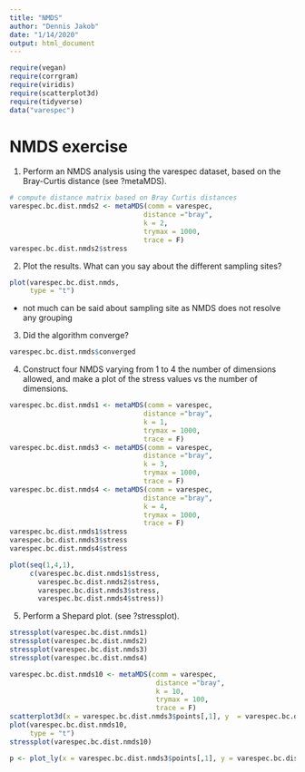 ```yaml
---
title: "NMDS"
author: "Dennis Jakob"
date: "1/14/2020"
output: html_document
---
```

```r
require(vegan)
require(corrgram)
require(viridis)
require(scatterplot3d)
require(tidyverse)
data("varespec")
```

# NMDS exercise
1) Perform an NMDS analysis using the varespec dataset, based on the Bray-Curtis distance (see ?metaMDS).
```r
# compute distance matrix based on Bray Curtis distances
varespec.bc.dist.nmds2 <- metaMDS(comm = varespec,
                                 distance ="bray",
                                 k = 2,
                                 trymax = 1000,
                                 trace = F)
varespec.bc.dist.nmds2$stress
```


2) Plot the results. What can you say about the different sampling sites?
```r
plot(varespec.bc.dist.nmds,
     type = "t")
```

- not much can be said about sampling site as NMDS does not resolve any grouping

3) Did the algorithm converge?
```r
varespec.bc.dist.nmds$converged
```

4) Construct four NMDS varying from 1 to 4 the number of dimensions allowed, and make a plot of the stress values vs the number of dimensions.
```r
varespec.bc.dist.nmds1 <- metaMDS(comm = varespec,
                                 distance ="bray",
                                 k = 1,
                                 trymax = 1000,
                                 trace = F)
varespec.bc.dist.nmds3 <- metaMDS(comm = varespec,
                                 distance ="bray",
                                 k = 3,
                                 trymax = 1000,
                                 trace = F)
varespec.bc.dist.nmds4 <- metaMDS(comm = varespec,
                                 distance ="bray",
                                 k = 4,
                                 trymax = 1000,
                                 trace = F)
varespec.bc.dist.nmds1$stress
varespec.bc.dist.nmds3$stress
varespec.bc.dist.nmds4$stress

plot(seq(1,4,1),
     c(varespec.bc.dist.nmds1$stress,
       varespec.bc.dist.nmds2$stress,
       varespec.bc.dist.nmds3$stress,
       varespec.bc.dist.nmds4$stress))
```


5) Perform a Shepard plot. (see ?stressplot).
```r
stressplot(varespec.bc.dist.nmds1)
stressplot(varespec.bc.dist.nmds2)
stressplot(varespec.bc.dist.nmds3)
stressplot(varespec.bc.dist.nmds4)
```

```r
varespec.bc.dist.nmds10 <- metaMDS(comm = varespec,
                                    distance ="bray",
                                    k = 10,
                                    trymax = 100,
                                    trace = F)
scatterplot3d(x = varespec.bc.dist.nmds3$points[,1], y  = varespec.bc.dist.nmds3$points[,2], z = varespec.bc.dist.nmds3$points[,3])
plot(varespec.bc.dist.nmds10,
     type = "t")
stressplot(varespec.bc.dist.nmds10)

p <- plot_ly(x = varespec.bc.dist.nmds3$points[,1], y = varespec.bc.dist.nmds3$points[,2], z = varespec.bc.dist.nmds3$points[,3])
```

